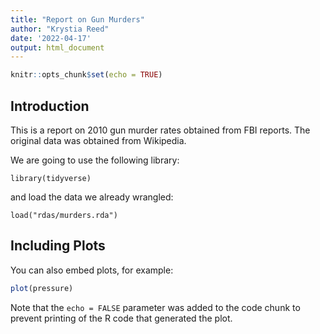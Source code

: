 ```yaml
---
title: "Report on Gun Murders"
author: "Krystia Reed"
date: '2022-04-17'
output: html_document
---
```


```r
knitr::opts_chunk$set(echo = TRUE)
```

## Introduction

This is a report on 2010 gun murder rates obtained from FBI reports. The original data was obtained from Wikipedia.

We are going to use the following library:

```library
library(tidyverse)
```

and load the data we already wrangled:

```wrangled
load("rdas/murders.rda")
```

## Including Plots

You can also embed plots, for example:

```r
plot(pressure)
```

Note that the `echo = FALSE` parameter was added to the code chunk to prevent printing of the R code that generated the plot.
